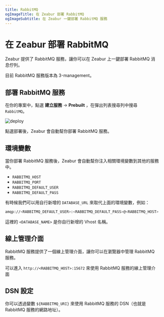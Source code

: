 ```yaml
---
title: RabbitMQ
ogImageTitle: 在 Zeabur 部署 RabbitMQ
ogImageSubtitle: 在 Zeabur 一鍵部署 RabbitMQ 服務
---
```


# 在 Zeabur 部署 RabbitMQ

Zeabur 提供了 RabbitMQ 服務，讓你可以在 Zeabur 上一鍵部署 RabbitMQ 消息佇列。

<Callout type="info" emoji="ℹ️">
    目前 RabbitMQ 服務版本為 3-management。
</Callout>

## 部署 RabbitMQ 服務

在你的專案中，點選 **建立服務** → **Prebuilt** ，在彈出列表搜尋列中搜尋 `RabbitMQ`。

![deploy](/deploy/common/select-service.en-US.png)

點選部署後，Zeabur 會自動幫你部署 RabbitMQ 服務。

## 環境變數

當你部署 RabbitMQ 服務後，Zeabur 會自動幫你注入相關環境變數到其他的服務中。

 - `RABBITMQ_HOST`
 - `RABBITMQ_PORT`
 - `RABBITMQ_DEFAULT_USER`
 - `RABBITMQ_DEFAULT_PASS`

有時候我們可以用自行新增的 `DATABASE_URL` 來取代上面的環境變數，例如：

```bash
amqp://<RABBITMQ_DEFAULT_USER>:<RABBITMQ_DEFAULT_PASS>@<RABBITMQ_HOST>:<RABBITMQ_PORT>/<DATABASE_NAME>
```

這裡的 `<DATABASE_NAME>` 是你自行新增的 Vhost 名稱。

## 線上管理介面

RabbitMQ 服務提供了一個線上管理介面，讓你可以在瀏覽器中管理 RabbitMQ 服務。

可以進入 `http://<RABBITMQ_HOST>:15672` 來使用 RabbitMQ 服務的線上管理介面

## DSN 設定

你可以透過變數 `${RABBITMQ_URI}` 來使用 RabbitMQ 服務的 DSN（也就是 RabbitMQ 服務的網路地址）。
